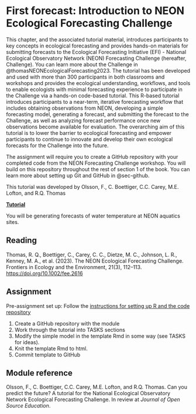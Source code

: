 # First forecast: Introduction to NEON Ecological Forecasting Challenge {#sec-first-forecast}

This chapter, and the associated tutorial material, introduces participants to key concepts in ecological forecasting and provides hands-on materials for submitting forecasts to the Ecological Forecasting Initiative (EFI) - National Ecological Observatory Network (NEON) Forecasting Challenge (hereafter, Challenge). You can learn more about the Challenge in @thomasNEONEcologicalForecasting2023. The tutorial has been developed and used with more than 300 participants in both classrooms and workshops and provides the ecological understanding, workflows, and tools to enable ecologists with minimal forecasting experience to participate in the Challenge via a hands-on code-based tutorial. This R-based tutorial introduces participants to a near-term, iterative forecasting workflow that includes obtaining observations from NEON, developing a simple forecasting model, generating a forecast, and submitting the forecast to the Challenge, as well as analyzing forecast performance once new observations become available for evaluation. The overarching aim of this tutorial is to lower the barrier to ecological forecasting and empower participants to continue to innovate and develop their own ecological forecasts for the Challenge into the future.

The assignment will require you to create a GitHub repository with your completed code from the NEON Forecasting Challenge workshop. You will build on this repository throughout the rest of section 1 of the book. You can learn more about setting up Git and GitHub in @sec-github.

This tutorial was developed by Olsson, F., C. Boettiger, C.C. Carey, M.E. Lofton, and R.Q. Thomas

[**Tutorial**](https://github.com/OlssonF/NEON-forecast-challenge-workshop)

You will be generating forecasts of water temperature at NEON aquatics sites.

## Reading

Thomas, R. Q., Boettiger, C., Carey, C. C., Dietze, M. C., Johnson, L. R., Kenney, M. A., et al. (2023). The NEON Ecological Forecasting Challenge. Frontiers in Ecology and the Environment, 21(3), 112–113. <https://doi.org/10.1002/fee.2616>

## Assignment

Pre-assignment set up: Follow the [instructions for setting up R and the code repository](https://github.com/OlssonF/NEON-forecast-challenge-workshop#neon-forecast-challenge-workshop-pre-workshop-instructions)

1. Create a GitHub repository with the module
2. Work through the tutorial into TASKS sections
3. Modify the simple model in the template Rmd in some way (see TASKS for ideas).
4. Knit the template Rmd to html.
5. Commit template to GitHub

## Module reference

Olsson, F., C. Boettiger, C.C. Carey, M.E. Lofton, and R.Q. Thomas. Can you predict the future? A tutorial for the National Ecological Observatory Network Ecological Forecasting Challenge. In review at *Journal of Open Source Education*.
